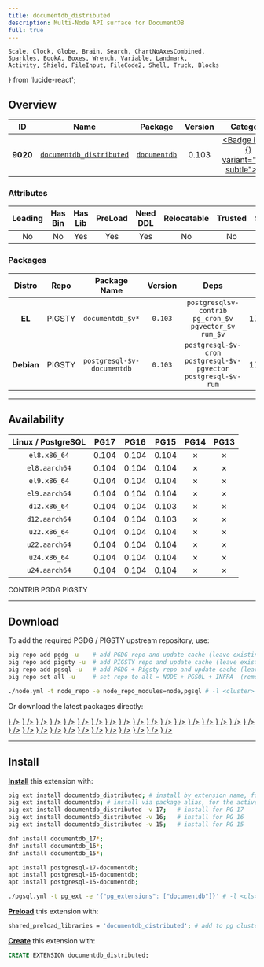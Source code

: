 ```yaml
---
title: documentdb_distributed
description: Multi-Node API surface for DocumentDB
full: true
---
```


    Scale, Clock, Globe, Brain, Search, ChartNoAxesCombined,
    Sparkles, BookA, Boxes, Wrench, Variable, Landmark,
    Activity, Shield, FileInput, FileCode2, Shell, Truck, Blocks
} from 'lucide-react';

## Overview

| <TooltipIconButton tooltip="Extension unique identifier" side="top">ID</TooltipIconButton> | <TooltipIconButton tooltip="Extension name" side="top">Name</TooltipIconButton> | <TooltipIconButton tooltip="Package name for installation" side="top">Package</TooltipIconButton> | <TooltipIconButton tooltip="Latest available extension version" side="top">Version</TooltipIconButton> | <TooltipIconButton tooltip="Extension category" side="top">Category</TooltipIconButton> | <TooltipIconButton tooltip="Open source license" side="top">License</TooltipIconButton> | <TooltipIconButton tooltip="Programming language" side="top">Lang</TooltipIconButton> |
|:--------:|:--------:|:----------:|:--------------:|:---------------------------------------:|:------------------------------------------------------:|:----:|
| **9020** | [`documentdb_distributed`](https://github.com/microsoft/documentdb) | [`documentdb`](/ext/documentdb) | 0.103 | <a href="/ext/sim" className="no-underline"><Badge icon={<Shell />} variant="teal-subtle">SIM</Badge></a> | <a href="/ext/list/license#mit" className="no-underline"><Badge icon={<Scale />} variant="blue-subtle">MIT</Badge></a> | <a href="/ext/list/lang#c"><Badge icon={<FileCode2 />} variant="blue-subtle">C</Badge></a> |

### Attributes

| <TooltipIconButton tooltip="The Primary Leading extension in the Package" side="top">Leading</TooltipIconButton> | <TooltipIconButton tooltip="Contains binary utils" side="top">Has Bin</TooltipIconButton> | <TooltipIconButton tooltip="Contains .so shared library files" side="top">Has Lib</TooltipIconButton> | <TooltipIconButton tooltip="Requires preloading via shared_preload_libraries" side="top">PreLoad</TooltipIconButton> | <TooltipIconButton tooltip="Requires CREATE EXTENSION DDL command" side="top">Need DDL</TooltipIconButton> | <TooltipIconButton tooltip="Can be installed in any schema" side="top">Relocatable</TooltipIconButton> | <TooltipIconButton tooltip="Can be created by non-superuser" side="top">Trusted</TooltipIconButton> | <TooltipIconButton tooltip="Schemas used by this extension" side="top">Schemas</TooltipIconButton> |
|:-------:|:-------:|:-------:|:-------:|:--------:|:-----------:|:-------:|:-------:|
| No | No | Yes | Yes | Yes | No | No | - |

### Packages

| <TooltipIconButton tooltip="Linux distribution family, EL or Debian" side="top">Distro</TooltipIconButton> | <TooltipIconButton tooltip="Package repository" side="top">Repo</TooltipIconButton> | <TooltipIconButton tooltip="The RPM/DEB Package Name Pattern (replace $v with real pg major)" side="top">Package Name</TooltipIconButton> | <TooltipIconButton tooltip="Latest package version" side="top">Version</TooltipIconButton> | <TooltipIconButton tooltip="RPM/DEB Package dependencies" side="top">Deps</TooltipIconButton> | <TooltipIconButton tooltip="Available in these PostgreSQL Major Versions" side="top">PG Major</TooltipIconButton> |
|:----------:|:--------:|:------------------------:|:-----------:|:------------:|:------------------:|
|   **EL**   | <Badge variant="amber-subtle"><span className="font-bold">PIGSTY</span></Badge> | `documentdb_$v*` | `0.103` | `postgresql$v-contrib`<br /> `pg_cron_$v`<br /> `pgvector_$v`<br /> `rum_$v` | <Badge variant="green-subtle">17</Badge><Badge variant="green-subtle">16</Badge><Badge variant="green-subtle">15</Badge><Badge variant="red-subtle">14</Badge><Badge variant="red-subtle">13</Badge> |
| **Debian** | <Badge variant="amber-subtle"><span className="font-bold">PIGSTY</span></Badge> | `postgresql-$v-documentdb` | `0.103` | `postgresql-$v-cron`<br /> `postgresql-$v-pgvector`<br /> `postgresql-$v-rum` | <Badge variant="green-subtle">17</Badge><Badge variant="green-subtle">16</Badge><Badge variant="green-subtle">15</Badge><Badge variant="red-subtle">14</Badge><Badge variant="red-subtle">13</Badge> |



------

## Availability

| <TooltipIconButton tooltip="Linux Distro Arch / PostgreSQL Major Version" side="top">Linux / PostgreSQL </TooltipIconButton> | **PG17** | **PG16** | **PG15** | <span className="text-red-500">**PG14**</span> | <span className="text-red-500">**PG13**</span> |
|:-----:|:-----:|:-----:|:-----:|:-----:|:-----:|
| `el8.x86_64` | <Badge variant="amber-subtle">0.104</Badge> | <Badge variant="amber-subtle">0.104</Badge> | <Badge variant="amber-subtle">0.104</Badge> | <Badge variant="red-subtle">✗</Badge> | <Badge variant="red-subtle">✗</Badge> |
| `el8.aarch64` | <Badge variant="amber-subtle">0.104</Badge> | <Badge variant="amber-subtle">0.104</Badge> | <Badge variant="amber-subtle">0.104</Badge> | <Badge variant="red-subtle">✗</Badge> | <Badge variant="red-subtle">✗</Badge> |
| `el9.x86_64` | <Badge variant="amber-subtle">0.104</Badge> | <Badge variant="amber-subtle">0.104</Badge> | <Badge variant="amber-subtle">0.104</Badge> | <Badge variant="red-subtle">✗</Badge> | <Badge variant="red-subtle">✗</Badge> |
| `el9.aarch64` | <Badge variant="amber-subtle">0.104</Badge> | <Badge variant="amber-subtle">0.104</Badge> | <Badge variant="amber-subtle">0.104</Badge> | <Badge variant="red-subtle">✗</Badge> | <Badge variant="red-subtle">✗</Badge> |
| `d12.x86_64` | <Badge variant="amber-subtle">0.104</Badge> | <Badge variant="amber-subtle">0.104</Badge> | <Badge variant="amber-subtle">0.103</Badge> | <Badge variant="red-subtle">✗</Badge> | <Badge variant="red-subtle">✗</Badge> |
| `d12.aarch64` | <Badge variant="amber-subtle">0.104</Badge> | <Badge variant="amber-subtle">0.104</Badge> | <Badge variant="amber-subtle">0.103</Badge> | <Badge variant="red-subtle">✗</Badge> | <Badge variant="red-subtle">✗</Badge> |
| `u22.x86_64` | <Badge variant="amber-subtle">0.104</Badge> | <Badge variant="amber-subtle">0.104</Badge> | <Badge variant="amber-subtle">0.104</Badge> | <Badge variant="red-subtle">✗</Badge> | <Badge variant="red-subtle">✗</Badge> |
| `u22.aarch64` | <Badge variant="amber-subtle">0.104</Badge> | <Badge variant="amber-subtle">0.104</Badge> | <Badge variant="amber-subtle">0.104</Badge> | <Badge variant="red-subtle">✗</Badge> | <Badge variant="red-subtle">✗</Badge> |
| `u24.x86_64` | <Badge variant="amber-subtle">0.104</Badge> | <Badge variant="amber-subtle">0.104</Badge> | <Badge variant="amber-subtle">0.104</Badge> | <Badge variant="red-subtle">✗</Badge> | <Badge variant="red-subtle">✗</Badge> |
| `u24.aarch64` | <Badge variant="amber-subtle">0.104</Badge> | <Badge variant="amber-subtle">0.104</Badge> | <Badge variant="amber-subtle">0.104</Badge> | <Badge variant="red-subtle">✗</Badge> | <Badge variant="red-subtle">✗</Badge> |

<Badge variant="green-subtle"><span className="font-black">CONTRIB</span></Badge> <Badge variant="blue-subtle"><span className="font-black">PGDG</span></Badge> <Badge variant="amber-subtle"><span className="font-black">PIGSTY</span></Badge>

------

## Download

To add the required PGDG / PIGSTY upstream repository, use:

```bash tab="pig"
pig repo add pgdg -u    # add PGDG repo and update cache (leave existing repos)
pig repo add pigsty -u  # add PIGSTY repo and update cache (leave existing repos)
pig repo add pgsql -u   # add PGDG + Pigsty repo and update cache (leave existing repos)
pig repo set all -u     # set repo to all = NODE + PGSQL + INFRA  (remove existing repos)
```
```bash tab="pigsty"
./node.yml -t node_repo -e node_repo_modules=node,pgsql # -l <cluster>
```

Or download the latest packages directly:

<Files>
    <Folder name="el8.x86_64">
        <a href="https://repo.pigsty.io/yum/pgsql/el8.x86_64/documentdb_17-0.104-0PIGSTY.el8.x86_64.rpm"><File name="documentdb_17-0.104-0PIGSTY.el8.x86_64.rpm" icon={<Package className="text-emerald-500" />} /></a>
        <a href="https://repo.pigsty.io/yum/pgsql/el8.x86_64/documentdb_16-0.104-0PIGSTY.el8.x86_64.rpm"><File name="documentdb_16-0.104-0PIGSTY.el8.x86_64.rpm" icon={<Package className="text-emerald-500" />} /></a>
        <a href="https://repo.pigsty.io/yum/pgsql/el8.x86_64/documentdb_15-0.104-0PIGSTY.el8.x86_64.rpm"><File name="documentdb_15-0.104-0PIGSTY.el8.x86_64.rpm" icon={<Package className="text-emerald-500" />} /></a>
    </Folder>
    <Folder name="el8.aarch64">
        <a href="https://repo.pigsty.io/yum/pgsql/el8.aarch64/documentdb_17-0.104-0PIGSTY.el8.aarch64.rpm"><File name="documentdb_17-0.104-0PIGSTY.el8.aarch64.rpm" icon={<Package className="text-orange-500" />} /></a>
        <a href="https://repo.pigsty.io/yum/pgsql/el8.aarch64/documentdb_16-0.104-0PIGSTY.el8.aarch64.rpm"><File name="documentdb_16-0.104-0PIGSTY.el8.aarch64.rpm" icon={<Package className="text-orange-500" />} /></a>
        <a href="https://repo.pigsty.io/yum/pgsql/el8.aarch64/documentdb_15-0.104-0PIGSTY.el8.aarch64.rpm"><File name="documentdb_15-0.104-0PIGSTY.el8.aarch64.rpm" icon={<Package className="text-orange-500" />} /></a>
    </Folder>
    <Folder name="el9.x86_64">
        <a href="https://repo.pigsty.io/yum/pgsql/el9.x86_64/documentdb_17-0.104-0PIGSTY.el9.x86_64.rpm"><File name="documentdb_17-0.104-0PIGSTY.el9.x86_64.rpm" icon={<Package className="text-emerald-500" />} /></a>
        <a href="https://repo.pigsty.io/yum/pgsql/el9.x86_64/documentdb_16-0.104-0PIGSTY.el9.x86_64.rpm"><File name="documentdb_16-0.104-0PIGSTY.el9.x86_64.rpm" icon={<Package className="text-emerald-500" />} /></a>
        <a href="https://repo.pigsty.io/yum/pgsql/el9.x86_64/documentdb_15-0.104-0PIGSTY.el9.x86_64.rpm"><File name="documentdb_15-0.104-0PIGSTY.el9.x86_64.rpm" icon={<Package className="text-emerald-500" />} /></a>
    </Folder>
    <Folder name="el9.aarch64">
        <a href="https://repo.pigsty.io/yum/pgsql/el9.aarch64/documentdb_17-0.104-0PIGSTY.el9.aarch64.rpm"><File name="documentdb_17-0.104-0PIGSTY.el9.aarch64.rpm" icon={<Package className="text-orange-500" />} /></a>
        <a href="https://repo.pigsty.io/yum/pgsql/el9.aarch64/documentdb_16-0.104-0PIGSTY.el9.aarch64.rpm"><File name="documentdb_16-0.104-0PIGSTY.el9.aarch64.rpm" icon={<Package className="text-orange-500" />} /></a>
        <a href="https://repo.pigsty.io/yum/pgsql/el9.aarch64/documentdb_15-0.104-0PIGSTY.el9.aarch64.rpm"><File name="documentdb_15-0.104-0PIGSTY.el9.aarch64.rpm" icon={<Package className="text-orange-500" />} /></a>
    </Folder>
    <Folder name="d12.x86_64">
        <a href="https://repo.pigsty.io/apt/pgsql/bookworm/pool/main/d/documentdb/postgresql-17-documentdb_0.104-0PIGSTY~bookworm_amd64.deb"><File name="postgresql-17-documentdb_0.104-0PIGSTY~bookworm_amd64.deb" icon={<Box className="text-emerald-500" />} /></a>
        <a href="https://repo.pigsty.io/apt/pgsql/bookworm/pool/main/d/documentdb/postgresql-16-documentdb_0.104-0PIGSTY~bookworm_amd64.deb"><File name="postgresql-16-documentdb_0.104-0PIGSTY~bookworm_amd64.deb" icon={<Box className="text-emerald-500" />} /></a>
        <a href="https://repo.pigsty.io/apt/pgsql/bookworm/pool/main/d/documentdb/postgresql-15-documentdb_0.103-0PIGSTY~bookworm_amd64.deb"><File name="postgresql-15-documentdb_0.103-0PIGSTY~bookworm_amd64.deb" icon={<Box className="text-emerald-500" />} /></a>
    </Folder>
    <Folder name="d12.aarch64">
        <a href="https://repo.pigsty.io/apt/pgsql/bookworm/pool/main/d/documentdb/postgresql-17-documentdb_0.104-0PIGSTY~bookworm_arm64.deb"><File name="postgresql-17-documentdb_0.104-0PIGSTY~bookworm_arm64.deb" icon={<Box className="text-orange-500" />} /></a>
        <a href="https://repo.pigsty.io/apt/pgsql/bookworm/pool/main/d/documentdb/postgresql-16-documentdb_0.104-0PIGSTY~bookworm_arm64.deb"><File name="postgresql-16-documentdb_0.104-0PIGSTY~bookworm_arm64.deb" icon={<Box className="text-orange-500" />} /></a>
        <a href="https://repo.pigsty.io/apt/pgsql/bookworm/pool/main/d/documentdb/postgresql-15-documentdb_0.103-0PIGSTY~bookworm_arm64.deb"><File name="postgresql-15-documentdb_0.103-0PIGSTY~bookworm_arm64.deb" icon={<Box className="text-orange-500" />} /></a>
    </Folder>
    <Folder name="u22.x86_64">
        <a href="https://repo.pigsty.io/apt/pgsql/jammy/pool/main/d/documentdb/postgresql-17-documentdb_0.104-0PIGSTY~jammy_amd64.deb"><File name="postgresql-17-documentdb_0.104-0PIGSTY~jammy_amd64.deb" icon={<Box className="text-emerald-500" />} /></a>
        <a href="https://repo.pigsty.io/apt/pgsql/jammy/pool/main/d/documentdb/postgresql-16-documentdb_0.104-0PIGSTY~jammy_amd64.deb"><File name="postgresql-16-documentdb_0.104-0PIGSTY~jammy_amd64.deb" icon={<Box className="text-emerald-500" />} /></a>
        <a href="https://repo.pigsty.io/apt/pgsql/jammy/pool/main/d/documentdb/postgresql-15-documentdb_0.104-0PIGSTY~jammy_amd64.deb"><File name="postgresql-15-documentdb_0.104-0PIGSTY~jammy_amd64.deb" icon={<Box className="text-emerald-500" />} /></a>
    </Folder>
    <Folder name="u22.aarch64">
        <a href="https://repo.pigsty.io/apt/pgsql/jammy/pool/main/d/documentdb/postgresql-17-documentdb_0.104-0PIGSTY~jammy_arm64.deb"><File name="postgresql-17-documentdb_0.104-0PIGSTY~jammy_arm64.deb" icon={<Box className="text-orange-500" />} /></a>
        <a href="https://repo.pigsty.io/apt/pgsql/jammy/pool/main/d/documentdb/postgresql-16-documentdb_0.104-0PIGSTY~jammy_arm64.deb"><File name="postgresql-16-documentdb_0.104-0PIGSTY~jammy_arm64.deb" icon={<Box className="text-orange-500" />} /></a>
        <a href="https://repo.pigsty.io/apt/pgsql/jammy/pool/main/d/documentdb/postgresql-15-documentdb_0.104-0PIGSTY~jammy_arm64.deb"><File name="postgresql-15-documentdb_0.104-0PIGSTY~jammy_arm64.deb" icon={<Box className="text-orange-500" />} /></a>
    </Folder>
    <Folder name="u24.x86_64">
        <a href="https://repo.pigsty.io/apt/pgsql/noble/pool/main/d/documentdb/postgresql-17-documentdb_0.104-0PIGSTY~noble_amd64.deb"><File name="postgresql-17-documentdb_0.104-0PIGSTY~noble_amd64.deb" icon={<Box className="text-emerald-500" />} /></a>
        <a href="https://repo.pigsty.io/apt/pgsql/noble/pool/main/d/documentdb/postgresql-16-documentdb_0.104-0PIGSTY~noble_amd64.deb"><File name="postgresql-16-documentdb_0.104-0PIGSTY~noble_amd64.deb" icon={<Box className="text-emerald-500" />} /></a>
        <a href="https://repo.pigsty.io/apt/pgsql/noble/pool/main/d/documentdb/postgresql-15-documentdb_0.104-0PIGSTY~noble_amd64.deb"><File name="postgresql-15-documentdb_0.104-0PIGSTY~noble_amd64.deb" icon={<Box className="text-emerald-500" />} /></a>
    </Folder>
    <Folder name="u24.aarch64">
        <a href="https://repo.pigsty.io/apt/pgsql/noble/pool/main/d/documentdb/postgresql-17-documentdb_0.104-0PIGSTY~noble_arm64.deb"><File name="postgresql-17-documentdb_0.104-0PIGSTY~noble_arm64.deb" icon={<Box className="text-orange-500" />} /></a>
        <a href="https://repo.pigsty.io/apt/pgsql/noble/pool/main/d/documentdb/postgresql-16-documentdb_0.104-0PIGSTY~noble_arm64.deb"><File name="postgresql-16-documentdb_0.104-0PIGSTY~noble_arm64.deb" icon={<Box className="text-orange-500" />} /></a>
        <a href="https://repo.pigsty.io/apt/pgsql/noble/pool/main/d/documentdb/postgresql-15-documentdb_0.104-0PIGSTY~noble_arm64.deb"><File name="postgresql-15-documentdb_0.104-0PIGSTY~noble_arm64.deb" icon={<Box className="text-orange-500" />} /></a>
    </Folder>
</Files>

------

## Install

[**Install**](/docs/pgsql/ext/install) this extension with:

```bash tab="pig"
pig ext install documentdb_distributed; # install by extension name, for the current active PG version
pig ext install documentdb; # install via package alias, for the active PG version
pig ext install documentdb_distributed -v 17;   # install for PG 17
pig ext install documentdb_distributed -v 16;   # install for PG 16
pig ext install documentdb_distributed -v 15;   # install for PG 15
```
```bash tab="yum" 
dnf install documentdb_17*;
dnf install documentdb_16*;
dnf install documentdb_15*;
```
```bash tab="apt" 
apt install postgresql-17-documentdb;
apt install postgresql-16-documentdb;
apt install postgresql-15-documentdb;
```
```bash tab="ansible"
./pgsql.yml -t pg_ext -e '{"pg_extensions": ["documentdb"]}' # -l <cls>
```

[**Preload**](/docs/pgsql/ext/load) this extension with:

```bash
shared_preload_libraries = 'documentdb_distributed'; # add to pg cluster config
```

[**Create**](/docs/pgsql/ext/create) this extension with:

```sql
CREATE EXTENSION documentdb_distributed;
```


